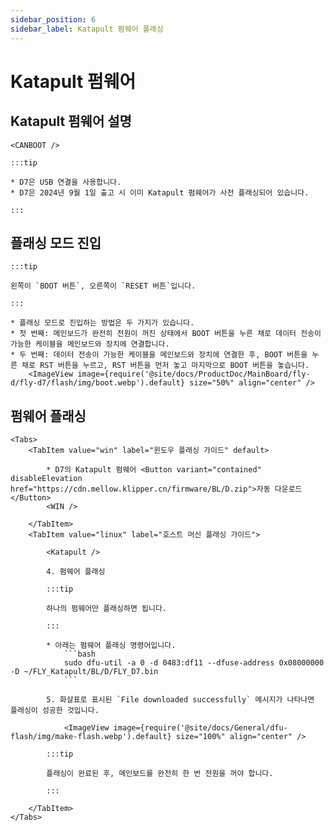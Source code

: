 ```yaml
---
sidebar_position: 6
sidebar_label: Katapult 펌웨어 플래싱
---
```







# Katapult 펌웨어


## Katapult 펌웨어 설명

    <CANBOOT />

    :::tip

    * D7은 USB 연결을 사용합니다.
    * D7은 2024년 9월 1일 출고 시 이미 Katapult 펌웨어가 사전 플래싱되어 있습니다.

    :::

## 플래싱 모드 진입

    :::tip

    왼쪽이 `BOOT 버튼`, 오른쪽이 `RESET 버튼`입니다.

    :::

    * 플래싱 모드로 진입하는 방법은 두 가지가 있습니다.
    * 첫 번째: 메인보드가 완전히 전원이 꺼진 상태에서 BOOT 버튼을 누른 채로 데이터 전송이 가능한 케이블을 메인보드와 장치에 연결합니다.
    * 두 번째: 데이터 전송이 가능한 케이블을 메인보드와 장치에 연결한 후, BOOT 버튼을 누른 채로 RST 버튼을 누르고, RST 버튼을 먼저 놓고 마지막으로 BOOT 버튼을 놓습니다.
        <ImageView image={require('@site/docs/ProductDoc/MainBoard/fly-d/fly-d7/flash/img/boot.webp').default} size="50%" align="center" />

## 펌웨어 플래싱
    <Tabs>
        <TabItem value="win" label="윈도우 플래싱 가이드" default>

            * D7의 Katapult 펌웨어 <Button variant="contained" disableElevation href="https://cdn.mellow.klipper.cn/firmware/BL/D.zip">자동 다운로드</Button>
            <WIN />

        </TabItem>
        <TabItem value="linux" label="호스트 머신 플래싱 가이드">

            <Katapult />

            4. 펌웨어 플래싱

            :::tip

            하나의 펌웨어만 플래싱하면 됩니다.

            :::

            * 아래는 펌웨어 플래싱 명령어입니다.
                ```bash
                sudo dfu-util -a 0 -d 0483:df11 --dfuse-address 0x08000000 -D ~/FLY_Katapult/BL/D/FLY_D7.bin
                ```

            5. 화살표로 표시된 `File downloaded successfully` 메시지가 나타나면 플래싱이 성공한 것입니다.

                <ImageView image={require('@site/docs/General/dfu-flash/img/make-flash.webp').default} size="100%" align="center" />

            :::tip

            플래싱이 완료된 후, 메인보드를 완전히 한 번 전원을 꺼야 합니다.

            :::

        </TabItem>
    </Tabs>